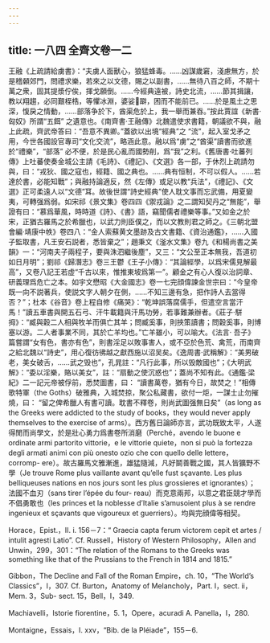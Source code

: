 ```yaml
---
---
---
```

title: 一八四 全齊文卷一二
---




王融《上疏請給虜書》：“夫虜人面獸心，狼猛蜂毒。……凶謀歲窘，淺慮無方，於是稽顙郊門，問禮求樂，若來之以文德，賜之以副書，……無待八百之師，不期十萬之衆，固其提漿佇俟，揮戈願倒。……今經典遠被，詩史北流，……節其揖讓，教以翔趨，必同艱桎梏，等懼冰淵，婆娑𨃟躃，困而不能前已。……於是風土之思深，愎戾之情動，……部落争於下，酋渠危於上，我一舉而兼吞。”按此賈誼《新書·匈奴》所謂“五餌” 之遺意也。《南齊書·王融傳》北魏遣使求書籍，朝議欲不與，融上此疏，齊武帝答曰：“吾意不異卿。”蓋欲以出境“經典”之 “流”，起入室戈矛之用，今世各國設官專司“文化交流”，略涵此意。融以爲“虜”之“酋渠”讀書而欲進於“禮樂”，“部落” 必不便，於是民心亂而國勢削，爲“我”之利。《舊唐書·吐蕃列傳》上吐蕃使奏金城公主請《毛詩》、《禮記》、《文選》各一部，于休烈上疏請勿與，曰：“戎狄、國之寇也，經籍、國之典也。……典有恒制，不可以假人。……若達於書，必能知戰”；與融持論適反，然《左傳》或足以教“兵法”，《禮記》、《文選》正可柔遠人以“文德”耳。故後世謂“詩史經典”使人耽文事而忘武備，用夏變夷，可轉强爲弱。如宋祁《景文集》卷四四《禦戎論》之二謂知契丹之“無能”，舉證有曰：“慕爲華風，時時道《詩》、《書》語，竊聞儒者禮樂等事。”又如金之於宋，正猶古羅馬之於希臘也，以武力則臣僕之，而以文教則君之師之。《三朝北盟會編·靖康中帙》卷四八：“金人索蘇黄文墨跡及古文書籍、《資治通鑑》，……入國子監取書，凡王安石説者，悉皆棄之”；趙秉文《滏水文集》卷九《和楊尚書之美韻》一：“河南夫子兩程子，要與洙泗繼後塵”，又三：“文公至正本無我，吾道初如日月明”；劉祁《歸潛志》卷三王鬱《王子小傳》：“其論經學，以爲宋儒見解最高”，又卷八記王若虚“千古以來，惟推東坡爲第一”。顧金之有心人復以治詞章、研義理爲危亡之本。如宇文懋昭《大金國志》卷一七完顔偉諫金世宗曰：“今皇帝既一向不説著兵，使説文字人朝夕在側，……不知三邊有急，把作詩人去當得否？”；杜本《谷音》卷上程自修《痛哭》：“乾坤誤落腐儒手，但遣空言當汗馬！”讀五車書與開五石弓、汗牛載籍與汗馬功勞，若事難兼辦者。《莊子·駢拇》：“臧與穀二人相與牧羊而俱亡其羊；問臧奚事，則挾策讀書；問穀奚事，則博塞以游。二人者事業不同，其於亡羊均也。”亡羊雖小，可以喻大。《法言· 吾子》篇嘗謂“女有色，書亦有色”，則書淫足以敗事害人，或不亞於色荒、禽荒，而南齊之給北魏以“詩史”，用心復彷彿越之獻西施以沼吴矣。《逸周書·武稱解》：“美男破老，美女破舌，……武之毁也”，孔晁註：“凡行此事，所以毁敵國也”；《大明武解》：“委以淫樂，賂以美女”，註：“扇動之使沉惑也”；蓋尚不知有此。《通鑑·梁紀》二一記元帝被俘前，悉焚圖書，曰： “讀書萬卷，猶有今日，故焚之！”相傳歌特軍（the Goths）破雅典，入城焚掠，聚公私藏書，欲付一炬，一謀士止勿摧燒，曰： “留之俾希臘人有書可讀。耽書不釋卷，則尚武圖强無日矣”（as long as the Greeks were addicted to the study of books，they would never apply themselves to the exercise of arms）。西方舊日論師亦言，武功既致太平，人遂得閒而尚學文，於是壯心勇力爲書卷所消磨（Perché，avendo le buone e ordinate armi partorito vittorie，e le vittorie quiete，non si può la fortezza degli armati animi con più onesto ozio che con quello delle lettere，corromp- ere）。故古羅馬文雅漸進，雄猛隨減，凡好鬬善戰之國，其人皆獷野不學（Je trouve Rome plus vaillante avant qu’elle fust sçavante. Les plus belliqueuses nations en nos jours sont les plus grossieres et ignorantes）；法國不血刃（sans tirer l’épée du four- reau）而克意兩邦，以意之君臣競才學而不倡勇敢也（les princes et la noblesse d’Italie s’amusoient plus à se rendre ingenieux et sçavants que vigoureux et guerriers）。均與完顔偉等相契。

Horace，Epist.，II. i. 156－7：“ Graecia capta ferum victorem cepit et artes / intulit agresti Latio”. Cf. Russell，History of Western Philosophy，Allen and Unwin，299，301：“The relation of the Romans to the Greeks was something like that of the Prussians to the French in 1814 and 1815.”

Gibbon，The Decline and Fall of the Roman Empire，ch. 10，“The World’s Classics”，I，307. Cf. Burton，Anatomy of Melancholy，Part. I，sect. ii，Mem. 3，Sub- sect. 15，Bell，I，349.

Machiavelli，Istorie fiorentine，5. 1，Opere，acuradi A. Panella，I，280.

Montaigne，Essais，I. xxv，“Bib. de la Pléiade”，155－6.